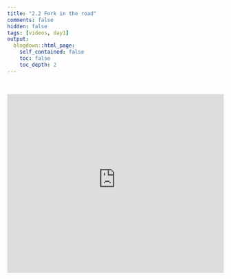```yaml
---
title: "2.2 Fork in the road"
comments: false
hidden: false
tags: [videos, day1]
output: 
  blogdown::html_page: 
    self_contained: false
    toc: false
    toc_depth: 2
---
```


<br>


<iframe style="border: 0;" width="100%" height="415" src="https://www.youtube-nocookie.com/embed/iE2Ipocy4Rs?si=eYZy6og1O8HIU_GA" title="YouTube video player" frameborder="0" allow="accelerometer; autoplay; clipboard-write; encrypted-media; gyroscope; picture-in-picture; web-share" allowfullscreen></iframe>
